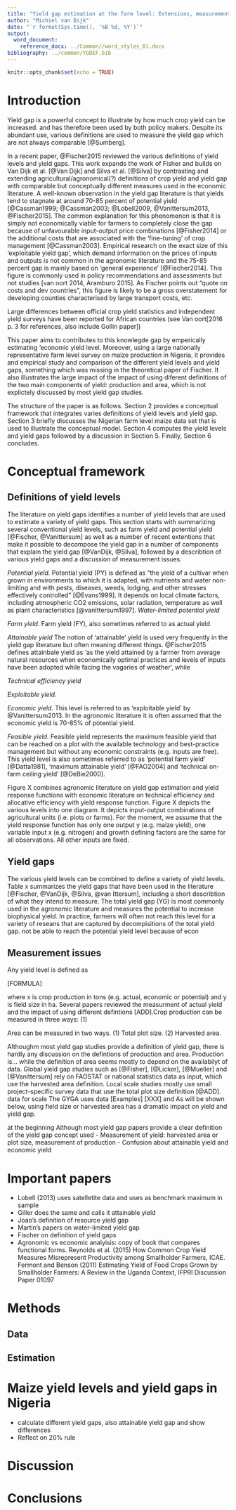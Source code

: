 ```yaml
---
title: "Yield gap estimation at the farm level: Extensions, measurement issues and application"
author: "Michiel van Dijk"
date: "`r format(Sys.time(), '%B %d, %Y')`"
output: 
  word_document:
    reference_docx: ../Common//word_styles_01.docx
bibliography: ../common/YGDEF.bib
---
```


```r
knitr::opts_chunk$set(echo = TRUE)
```

# Introduction
Yield gap is a powerful concept to illustrate by how much crop yield can be increased.  and has therefore been used by both policy makers.  Despite its abundant use, various definitions are used to measure the yield gap which are not always comparable [@Sumberg]. 

In a recent paper, @Fischer2015 reviewed the various definitions of yield levels and yield gaps. This work expands the work of Fisher and builds on Van Dijk et al. [@Van Dijk] and Silva et al. [@Silva] by contrasting and extending agricultural/agronomical(?) definitions of crop yield and yield gap with comparable but conceptually different measures used in the economic literature. A well-known observation in the yield gap literature is that yields tend to stagnate at around 70-85 percent of potential yield [@Cassman1999; @Cassman2003; @Lobell2009, @Vanittersum2013, @Fischer2015]. The common explanation for this phenomenon is that it is simply not economically viable for farmers to completely close the gap because of unfavourable input-output price combinations [@Fisher2014] or the additional costs that are associated with the 'fine-tuning' of crop management [@Cassman2003]. Empirical research on the exact size of this 'exploitable yield gap', which demand information on the prices of inputs and outputs is not common in the agronomic literature and the 75-85 percent gap is mainly based on 'general experience' [@Fischer2014]. This figure is commonly used in policy recommendations and assessments but not studies [van oort 2014, Aramburo 2015]. As Fischer points out "quote on costs and dev countries", this figure is likely to be a gross overstatement for developing counties characterised by large transport costs, etc.

Large differences between official crop yield statistics and independent yield surveys have been reported for African countries (see Van oort[2016 p. 3 for references, also include Gollin paper])

This paper aims to contributes to this knowlegde gap by emperically estimating 'economic yield level. Moreover, using a large nationally representative farm level survey on maize production in Nigeria, it provides and empirical study and comparison of the different yield levels and yield gaps, something which was missing in the theoretical paper of Fischer. It also illustrates the large impact of the impact of using diferent definitions of the two main components of yield: production and area, which is not explictely discussed by most yield gap studies.  

The structure of the paper is as follows. Section 2 provides a conceptual framework that integrates varies definitions of yield levels and yield gap. Section 3 briefly discusses the Nigerian farm level maize data set that is used to illustrate the conceptual model. Section 4 computes the yield levels and yield gaps followed by a discussion in Section 5. Finally, Section 6 concludes. 

# Conceptual framework
## Definitions of yield levels
The literature on yield gaps identifies a number of yield levels that are used to estimate a variety of yield gaps. This section starts with summarizing several conventional yield levels, such as farm yield and potential yield [@Fischer, @Vanittersum] as well as a number of recent extentions that make it possible to decompose the yield gap in a number of components that explain the yield gap [@VanDijk, @Silva], followed by a describtion of various yield gaps and a discussion of measurement issues. 


_Potential yield._ Potential yield (PY) is defined as “the yield of a cultivar when grown in environments to which it is adapted, with nutrients and water non-limiting and with pests, diseases, weeds, lodging, and other stresses effectively controlled” [@Evans1999]. It depends on local climate factors, including  atmospheric CO2 emissions, solar radiation, temperature as well as plant characteristics [@vanIttersum1997]. _Water-limited potential yield_ 

_Farm yield._ Farm yield (FY), also sometimes referred to as actual yield

_Attainable yield_ The notion of 'attainable' yield is used very frequently in the yield gap literature but often meaning different things. @Fischer2015 defines attainbale yield as 'as the yield attained by a farmer from average natural resources when economically optimal practices and levels of inputs have been adopted
while facing the vagaries of weather', while 

_Technical efficiency yield_


_Exploitable yield._ 

_Economic yield._ This level is referred to as 'exploitable yield' by @Vanittersum2013. In the agronomic literature it is often assumed that the economic yield is 70-85% of potential yield. 

_Feasible yield._ Feasible yield represents the maximum feasible yield that can be reached on a plot with the available technology and best-practice management but without any economic constraints (e.g. inputs are free). This yield level is also sometimes referred to as ‘potential farm yield’ [@Datta1981], ‘maximum attainable yield’ [@FAO2004] and ‘technical on-farm ceiling yield’ [@DeBie2000]. 

Figure X combines agronomic literature on yield gap estimation and yield response functions with economic literature on technical efficiency and allocative efficiency with yield response function.
Figure X depicts the various levels into one diagram. It depicts input-output combinations of agricultural units (i.e. plots or farms). For the moment, we assume that the yield response function has only one output y (e.g. maize yield), one variable input x (e.g. nitrogen) and growth defining factors are the same for all observations.  All other inputs are fixed. 


## Yield gaps
The various yield levels can be combined to define a variety of yield levels. Table x summarizes the yield gaps that have been used in the literature [@Fischer, @VanDijk, @Silva, @van Ittersum], including a short describtion of what they intend to measure. The total yield gap (YG) is most commonly used in the agronomic literature and measures the potential to increase biophysical yield. In practice, farmers will often not reach this level for a variety of reseans that are captured by decompisitions of the total yield gap. not be able to reach the potential yield level because of econ 





## Measurement issues


Any yield level is defined as 

[FORMULA]

where x is crop production in tons (e.g. actual, economic or potential) and y is field size in ha. Several papers reviewed the measurment of actual yield and the impact of using different defintions [ADD].Crop production can be measured in three ways: (1)

Area can be measured in two ways. (1) Total plot size. (2) Harvested area. 

Althoughm most yield gap studies provide a definition of yield gap, there is hardly any discussion on the defintions of production and area. Production is... while the definition of area seems mostly to depend on the availabilyt of data. Global yield gap studies such as [@Fisher], [@Licker], [@Mueller] and [@Vanittersum] rely on FAOSTAT or national statistics data as input, which use the harvested area definition. Local scale studies mostly use small project-specific survey data that use the total plot size definition [@ADD]. data for  scale The GYGA uses data [Examples] [XXX] and As will be shown below, using field size or harvested area has a dramatic impact on yield and yield gap. 




at the beginning Although most yield gap papers provide a clear definition of the yield gap concept used 
- Measurement of yield: harvested area or plot size, measurement of production
- Confusion about attainable yield and economic yield 


# Important papers
- Lobell (2013) uses satelletite data and uses as benchmark maximum in sample
- Giller does the same and calls it attainable yield
- Joao's definition of resource yield gap
- Martin's papers on water-limited yield gap
- Fischer on definition of yield gaps
- Agronomic vs economic analyisis: copy of book that compares functional forms.
Reynolds et al. (2015) How Common Crop Yield Measures Misrepresent Productivity among Smallholder Farmers, ICAE.
Fermont and Benson (2011) Estimating Yield of Food Crops Grown by Smallholder Farmers: A Review in the Uganda Context, IFPRI Discussion Paper 01097

# Methods
## Data


## Estimation



# Maize yield levels and yield gaps in Nigeria
- calculate different yield gaps, also attainable yield gap and show differences
- Reflect on 20% rule

# Discussion


# Conclusions